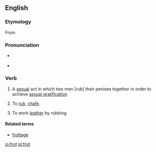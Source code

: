 ==English==

===Etymology===
From {{etyl|fro}} {{term|froter||rub, polish}}

===Pronunciation===
* {{a|RP}} {{IPA|/frɒt/}}
* {{rhymes|ɒt}}

===Verb===
{{en-verb|frot|t|ing}}

# {{slang}} A [[sexual]] act in which two men [rub] their penises together in order to achieve [[sexual gratification]]
# {{archaic}} To [[rub]], [[chafe]].
# {{context|tanning}} To work [[leather]] by rubbing.

====Related terms====
* [[frottage]]

[[io:frot]]
[[pl:frot]]